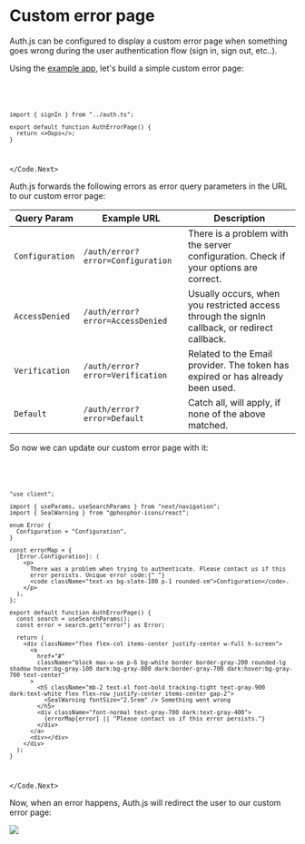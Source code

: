 
# Custom error page

Auth.js can be configured to display a custom error page when something goes wrong during the user authentication flow (sign in, sign out, etc..).

Using the [example app](https://github.com/nextauthjs/next-auth-example), let's build a simple custom error page:

<Code>
<Code.Next>

```tsx filename="app/auth-error/page.tsx"
import { signIn } from "../auth.ts";

export default function AuthErrorPage() {
  return <>Oops</>;
}
```

</Code.Next>
</Code>

Auth.js forwards the following errors as error query parameters in the URL to our custom error page:

| Query Param     | Example URL                       | Description                                                                                   |
| --------------- | --------------------------------- | --------------------------------------------------------------------------------------------- |
| `Configuration` | `/auth/error?error=Configuration` | There is a problem with the server configuration. Check if your options are correct.          |
| `AccessDenied`  | `/auth/error?error=AccessDenied`  | Usually occurs, when you restricted access through the signIn callback, or redirect callback. |
| `Verification`  | `/auth/error?error=Verification`  | Related to the Email provider. The token has expired or has already been used.                |
| `Default`       | `/auth/error?error=Default`       | Catch all, will apply, if none of the above matched.                                          |

So now we can update our custom error page with it:

<Code>
<Code.Next>

```tsx filename="app/auth-error/page.tsx"
"use client";

import { useParams, useSearchParams } from "next/navigation";
import { SealWarning } from "@phosphor-icons/react";

enum Error {
  Configuration = "Configuration",
}

const errorMap = {
  [Error.Configuration]: (
    <p>
      There was a problem when trying to authenticate. Please contact us if this
      error persists. Unique error code:{" "}
      <code className="text-xs bg-slate-100 p-1 rounded-sm">Configuration</code>.
    </p>
  ),
};

export default function AuthErrorPage() {
  const search = useSearchParams();
  const error = search.get("error") as Error;

  return (
    <div className="flex flex-col items-center justify-center w-full h-screen">
      <a
        href="#"
        className="block max-w-sm p-6 bg-white border border-gray-200 rounded-lg shadow hover:bg-gray-100 dark:bg-gray-800 dark:border-gray-700 dark:hover:bg-gray-700 text-center"
      >
        <h5 className="mb-2 text-xl font-bold tracking-tight text-gray-900 dark:text-white flex flex-row justify-center items-center gap-2">
          <SealWarning fontSize="2.5rem" /> Something went wrong
        </h5>
        <div className="font-normal text-gray-700 dark:text-gray-400">
          {errorMap[error] || "Please contact us if this error persists."}
        </div>
      </a>
      <div></div>
    </div>
  );
}
```

</Code.Next>
</Code>

Now, when an error happens, Auth.js will redirect the user to our custom error page:

<img src="/img/tutorials/custom-error-page.png" />
